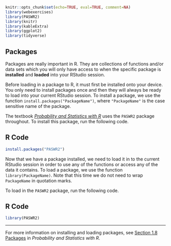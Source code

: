 ```r
knitr::opts_chunk$set(echo=TRUE, eval=TRUE, comment=NA)
library(webexercises)
library(PASWR2)
library(knitr)
library(kableExtra)
library(ggplot2)
library(tidyverse)
```

## Packages {#sec-packages}

Packages are really important in R. They are collections of functions and/or data sets which you will only have access to when the specific package is **installed** and **loaded** into your RStudio session.

Before loading in a package to R, it must first be installed onto your device. You only need to install packages once and then they will always be ready to load into your current RStudio session. To install a package, we use the function `install.packages("PackageName")`, where `"PackageName"` is the case sensitive name of the package.

The textbook [*Probability and Statistics with R*](https://read.kortext.com/reader/pdf/92741){target="_blank"} uses the `PASWR2` package throughout. To install this package, run the following code.

::: panel-tabset
## R Code

```r
install.packages("PASWR2")
```
:::

Now that we have a package installed, we need to load it in to the current RStudio session in order to use any of the functions or access any of the data it contains. To load a package, we use the function `library(PackageName)`. Note that this time we do not need to wrap `PackageName` in quotation marks.

To load in the `PASWR2` package, run the following code.

::: panel-tabset
## R Code

```r
library(PASWR2)
```
:::

------------------------------------------------------------------------

For more information on installing and loading packages, see [Section 1.8 Packages](https://read.kortext.com/reader/pdf/92741/19){target="_blank"} in *Probability and Statistics with R*.
